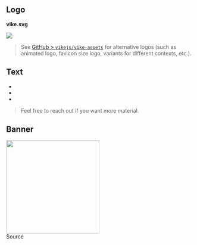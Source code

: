 

## Logo

**vike.svg**

<img src={vikeLogo} height={48} />

> See [GitHub > `vikejs/vike-assets`](https://github.com/vikejs/vike-assets) for alternative logos (such as animated logo, favicon size logo, variants for different contexts, etc.).


## Text

- <Link href="/" />
- <Link href="/why" />
- <Link href="/nextjs" />

> Feel free to reach out if you want more material.


## Banner

<img src="/banner.png" height="250" />

<br/>

<Link href="/banner">Source</Link>
